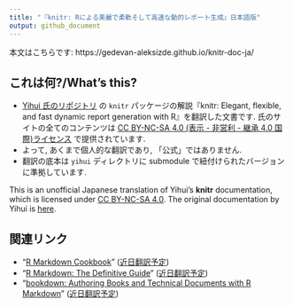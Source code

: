 ```yaml
---
title: "『knitr: Rによる美麗で柔軟そして高速な動的レポート生成』日本語版"
output: github_document
---
```


本文はこちらです: https://gedevan-aleksizde.github.io/knitr-doc-ja/

## これは何?/What's this?

* [Yihui 氏のリポジトリ](https://github.com/rbind/yihui) の `knitr` パッケージの解説『knitr: Elegant, flexible, and fast dynamic report generation with R』を翻訳した文書です. 氏のサイトの全てのコンテンツは [CC BY-NC-SA 4.0 (表示 - 非営利 - 継承 4.0 国際)ライセンス](https://creativecommons.org/licenses/by-nc-sa/4.0/deed.ja) で提供されています.
* よって, あくまで個人的な翻訳であり, 「公式」ではありません.
* 翻訳の底本は `yihui` ディレクトリに submodule で紐付けられたバージョンに準拠しています.

This is an unofficial Japanese translation of Yihui's **knitr** documentation, which is licensed under [CC BY-NC-SA 4.0](https://creativecommons.org/licenses/by-nc-sa/4.0/).  The original documentation by Yihui is [here](https://yihui.org/knitr/).

## 関連リンク

* "[R Markdown Cookbook](https://bookdown.org/yihui/rmarkdown-cookbook/)" ([近日翻訳予定](https://github.com/Gedevan-Aleksizde/rmarkdown-cookbook))
* "[R Markdown: The Definitive Guide](https://bookdown.org/yihui/rmarkdown/)" ([近日翻訳予定](https://github.com/Gedevan-Aleksizde/rmarkdown-book))
* "[bookdown: Authoring Books and Technical Documents with R Markdown](https://bookdown.org/yihui/bookdown/)" ([近日翻訳予定](https://github.com/Gedevan-Aleksizde/bookdown))
